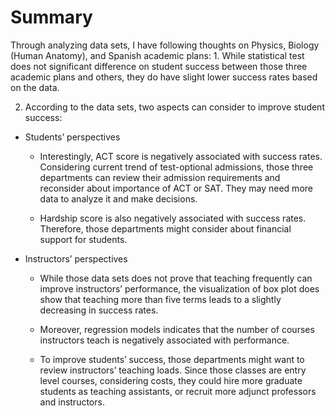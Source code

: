 # Summary

Through analyzing data sets, I have following thoughts on Physics, Biology (Human Anatomy), and Spanish academic plans: 1. While statistical test does not significant difference on student success between those three academic plans and others, they do have slight lower success rates based on the data.

2.  According to the data sets, two aspects can consider to improve student success:

-   Students' perspectives
    -   Interestingly, ACT score is negatively associated with success rates. Considering current trend of test-optional admissions, those three departments can review their admission requirements and reconsider about importance of ACT or SAT. They may need more data to analyze it and make decisions.

    -   Hardship score is also negatively associated with success rates. Therefore, those departments might consider about financial support for students.
-   Instructors' perspectives
    -   While those data sets does not prove that teaching frequently can improve instructors' performance, the visualization of box plot does show that teaching more than five terms leads to a slightly decreasing in success rates.

    -   Moreover, regression models indicates that the number of courses instructors teach is negatively associated with performance.

    -   To improve students' success, those departments might want to review instructors' teaching loads. Since those classes are entry level courses, considering costs, they could hire more graduate students as teaching assistants, or recruit more adjunct professors and instructors.
